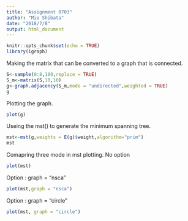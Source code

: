 ```yaml
---
title: "Assignment 0703"
author: "Mio Shibata"
date: "2018/7/8"
output: html_document
---
```


```r
knitr::opts_chunk$set(echo = TRUE)
library(igraph)
```


Making the matrix that can be converted to a graph that is connected.
```r
S<-sample(0:8,100,replace = TRUE)
S_m<-matrix(S,10,10)
g<-graph.adjacency(S_m,mode = "undirected",weighted = TRUE)
g

```
Plotting the graph.
```r
plot(g)
```



Useing the mst() to generate the minimum spanning tree.
```r
mst<-mst(g,weights = E(g)$weight,algorithm="prim")
mst
```

Comapring three mode in mst plotting.
No option
```r
plot(mst)
```

Option : graph = "nsca"
```r
plot(mst,graph = "nsca")
```

Option : graph = "circle" 
```r
plot(mst, graph = "circle")
```


